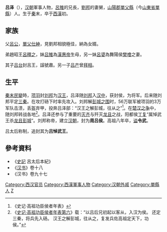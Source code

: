 '''吕泽'''（{{bd|？||前199年||catIdx=L呂}}），[[汉朝|汉朝]]軍事人物，[[呂雉|呂雉]]的兄長，[[劉邦|劉邦]]的妻舅，[[山陽郡|山陽郡]][[單父縣|單父縣]]（今[[山東省|山東省]][[單縣|單縣]]）人。生于[[秦朝|秦]]末，卒于[[西漢|西漢]]初。

==家族==
父[[臨泗侯|呂公]]，[[單父|單父]][[仕紳|仕紳]]，見劉邦相貌極佳，納為女婿。

弟趙昭王[[呂釋之|呂釋之]]，妹[[吕雉|吕雉]]為[[漢惠帝|漢惠帝]]生母，另一妹[[呂嬃|呂嬃]]為舞陽侯[[樊噲|樊噲]]之妻。

其子[[吕台|吕台]]封呂王，諡號肅。另一子[[吕产|吕产]]曾[[拜相|拜相]]。

==生平==
[[秦末民變|秦末民變]]時，[[项羽|项羽]]封[[刘邦|刘邦]]为[[汉王|汉王]]，吕泽随[[刘邦|刘邦]]入[[汉中|汉中]]，获封侯，为将军。后来随刘邦平定[[三秦|三秦]]。在攻打砀下时率先攻入。刘邦解[[彭城之戰|彭城之围]]时，56万联军被项羽的3万军队击溃，丢盔弃甲，投奔吕泽部：“汉王之解彭城，往从之”<ref>《史记·高祖功臣侯者年表》</ref>。在[[楚汉之争|楚汉之争]]中，随刘邦转战各地<ref>《[[s:史記/卷06|史记·高祖功臣侯者年表第六]]》载：“以吕后兄初起以客从，入汉为侯。 还定三秦，将兵先入砀。 汉王之解彭城，往从之，复发兵佐高祖定天下，功侯。”</ref>。吕泽还参与了重要的[[灭齐|灭齐]]与歼灭[[龍且|龙且]]之战，阳都侯[[丁復|丁复]]“属悼武王杀[[龍且|龙且]][[彭城|彭城]]”。刘邦称帝，建立[[汉朝|汉朝]]，封为'''周吕侯'''。高祖八年卒，[[谥|谥]]'''令武'''。

吕太后称制，追封其为'''吕悼武王'''。

==參考資料==
*《[[史記|史記]] 呂太后本紀》
*《[[汉书|汉书]]》卷十八
*《汉书》卷九十七

{{DEFAULTSORT:L}}
[[Category:西汉官员|Category:西汉官员]]
[[Category:西漢軍事人物|Category:西漢軍事人物]]
[[Category:汉朝外戚|Category:汉朝外戚]]
[[Category:單縣人|Category:單縣人]]
[[Category:呂姓|Z]]